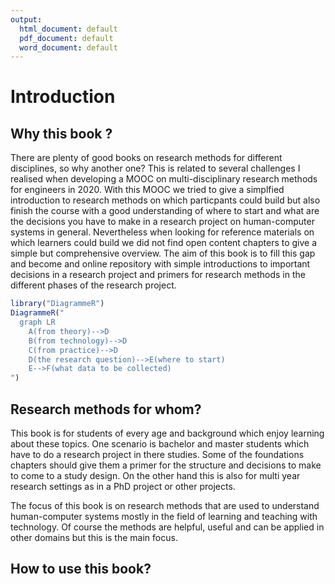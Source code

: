 ```yaml
---
output:
  html_document: default
  pdf_document: default
  word_document: default
---
```

# Introduction

## Why this book ? {#intro}

There are plenty of good books on research methods for different disciplines, so why another one? This is related to several challenges I realised when developing a MOOC on multi-disciplinary research methods for engineers in 2020. With this MOOC we tried to give a simplfied introduction to research methods on which particpants could build but also finish the course with a good understanding of where to start and what are the decisions you have to make in a research project on human-computer systems in general. Nevertheless when looking for reference materials on which learners could build we did not find open content chapters to give a simple but comprehensive  overview. The aim of this book is to fill this gap and become and online repository with simple introductions to important decisions in a research project and primers for research methods in the different phases of the research project.

```r
library("DiagrammeR")
DiagrammeR("
  graph LR
    A(from theory)-->D
    B(from technology)-->D
    C(from practice)-->D
    D(the research question)-->E(where to start)
    E-->F(what data to be collected)
")


```

## Research methods for whom?

This book is for students of every age and background which enjoy learning about these topics. One scenario is bachelor and master students which have to do a research project in there studies. Some of the foundations chapters should give them a primer for the structure and decisions to make to come to a study design. On the other hand this is also for multi year research settings as in a PhD project or other projects.

The focus of this book is on research methods that are used to understand human-computer systems mostly in the field of learning and teaching with technology. Of course the methods are helpful, useful and can be applied in other domains but this is the main focus.


## How to use this book?


